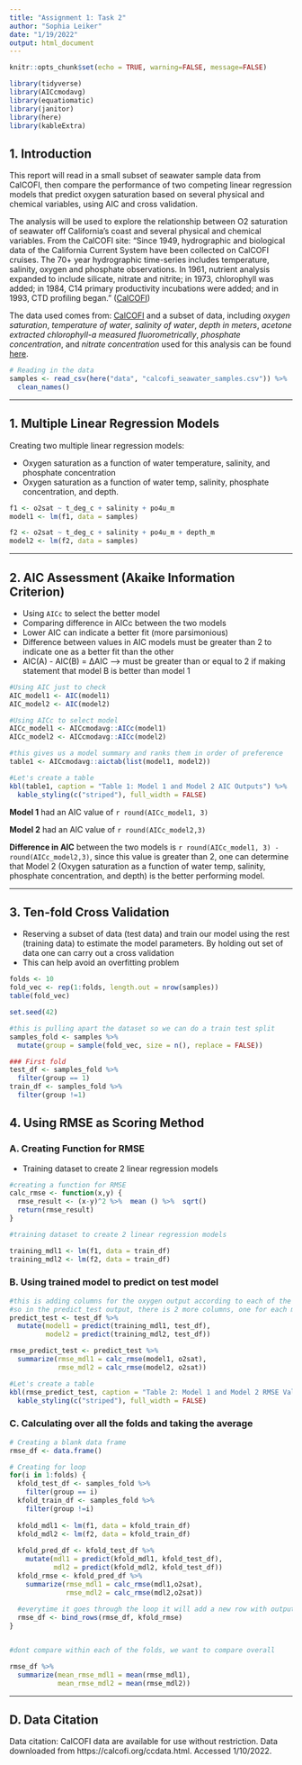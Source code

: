 ```yaml
---
title: "Assignment 1: Task 2"
author: "Sophia Leiker"
date: "1/19/2022"
output: html_document
---
```


```r
knitr::opts_chunk$set(echo = TRUE, warning=FALSE, message=FALSE)

library(tidyverse)
library(AICcmodavg)
library(equatiomatic)
library(janitor)
library(here)
library(kableExtra)
```

## 1. Introduction

This report will read in a small subset of seawater sample data from CalCOFI, then compare the performance of two competing linear regression models that predict oxygen saturation based on several physical and chemical variables, using AIC and cross validation.

The analysis will be used to explore the relationship between O2 saturation of seawater off California’s coast and several physical and chemical variables. From the CalCOFI site: “Since 1949, hydrographic and biological data of the California Current System have been collected on CalCOFI cruises. The 70+ year hydrographic time-series includes temperature, salinity, oxygen and phosphate observations. In 1961, nutrient analysis expanded to include silicate, nitrate and nitrite; in 1973, chlorophyll was added; in 1984, C14 primary productivity incubations were added; and in 1993, CTD profiling began.” ([CalCOFI](https://calcofi.org/ccdata.html))


The data used comes from: [CalCOFI](https://calcofi.org/ccdata.html) and a subset of data, including *oxygen saturation*, *temperature of water*, *salinity of water*, *depth in meters*, *acetone extracted chlorophyll-a measured fluorometrically*, *phosphate concentration*, and *nitrate concentration* used for this analysis can be found [here](https://drive.google.com/file/d/1uXS6_enkcCmbIoawkFU8EXvLtomBP2r7/view?usp=sharing).



```r
# Reading in the data
samples <- read_csv(here("data", "calcofi_seawater_samples.csv")) %>% 
  clean_names()

```

***


## 1. Multiple Linear Regression Models
Creating two multiple linear regression models:

- Oxygen saturation as a function of water temperature, salinity, and phosphate concentration
- Oxygen saturation as a function of water temp, salinity, phosphate concentration, and depth.

```r
f1 <- o2sat ~ t_deg_c + salinity + po4u_m
model1 <- lm(f1, data = samples)

f2 <- o2sat ~ t_deg_c + salinity + po4u_m + depth_m
model2 <- lm(f2, data = samples)

```



***

## 2. AIC Assessment (Akaike Information Criterion)
- Using `AICc` to select the better model
- Comparing difference in AICc between the two models
- Lower AIC can indicate a better fit (more parsimonious)
- Difference between values in AIC models must be greater than 2 to indicate one as a better fit than the other
- AIC(A) - AIC(B) = ∆AIC --> must be greater than or equal to 2 if making statement that model B is better than model 1

```r
#Using AIC just to check
AIC_model1 <- AIC(model1)
AIC_model2 <- AIC(model2)

#Using AICc to select model
AICc_model1 <- AICcmodavg::AICc(model1)
AICc_model2 <- AICcmodavg::AICc(model2)

#this gives us a model summary and ranks them in order of preference
table1 <- AICcmodavg::aictab(list(model1, model2))

#Let's create a table
kbl(table1, caption = "Table 1: Model 1 and Model 2 AIC Outputs") %>% 
  kable_styling(c("striped"), full_width = FALSE)
```
**Model 1** had an AIC value of `r round(AICc_model1, 3)`

**Model 2** had an AIC value of `r round(AICc_model2,3)`

**Difference in AIC** between the two models is `r round(AICc_model1, 3) - round(AICc_model2,3)`, since this value is greater than 2, one can determine that Model 2 (Oxygen saturation as a function of water temp, salinity, phosphate concentration, and depth) is the better performing model. 


***

## 3. Ten-fold Cross Validation

- Reserving a subset of data (test data) and train our model using the rest (training data) to estimate the model parameters. By holding out set of data one can carry out a cross validation
- This can help avoid an overfitting problem

```r

folds <- 10
fold_vec <- rep(1:folds, length.out = nrow(samples))
table(fold_vec)

set.seed(42)

#this is pulling apart the dataset so we can do a train test split
samples_fold <- samples %>% 
  mutate(group = sample(fold_vec, size = n(), replace = FALSE))

### First fold
test_df <- samples_fold %>% 
  filter(group == 1)
train_df <- samples_fold %>% 
  filter(group !=1)

```

## 4. Using RMSE as Scoring Method

### A. Creating Function for RMSE

- Training dataset to create 2 linear regression models

```r
#creating a function for RMSE
calc_rmse <- function(x,y) {
  rmse_result <- (x-y)^2 %>%  mean () %>%  sqrt()
  return(rmse_result)
}

#training dataset to create 2 linear regression models

training_mdl1 <- lm(f1, data = train_df)
training_mdl2 <- lm(f2, data = train_df)

```

### B. Using trained model to predict on test model

```r
#this is adding columns for the oxygen output according to each of the models,
#so in the predict_test output, there is 2 more columns, one for each model
predict_test <- test_df %>% 
  mutate(model1 = predict(training_mdl1, test_df),
         model2 = predict(training_mdl2, test_df))

rmse_predict_test <- predict_test %>% 
  summarize(rmse_mdl1 = calc_rmse(model1, o2sat),
            rmse_mdl2 = calc_rmse(model2, o2sat))

#Let's create a table
kbl(rmse_predict_test, caption = "Table 2: Model 1 and Model 2 RMSE Value Outputs") %>% 
  kable_styling(c("striped"), full_width = FALSE)

```

### C. Calculating over all the folds and taking the average

```r

# Creating a blank data frame
rmse_df <- data.frame()

# Creating for loop 
for(i in 1:folds) {
  kfold_test_df <- samples_fold %>% 
    filter(group == i)
  kfold_train_df <- samples_fold %>% 
    filter(group !=i)
  
  kfold_mdl1 <- lm(f1, data = kfold_train_df)
  kfold_mdl2 <- lm(f2, data = kfold_train_df)
  
  kfold_pred_df <- kfold_test_df %>% 
    mutate(mdl1 = predict(kfold_mdl1, kfold_test_df),
           mdl2 = predict(kfold_mdl2, kfold_test_df))
  kfold_rmse <- kfold_pred_df %>% 
    summarize(rmse_mdl1 = calc_rmse(mdl1,o2sat),
              rmse_mdl2 = calc_rmse(mdl2,o2sat))
  
  #everytime it goes through the loop it will add a new row with outputs
  rmse_df <- bind_rows(rmse_df, kfold_rmse)
}


#dont compare within each of the folds, we want to compare overall

rmse_df %>% 
  summarize(mean_rmse_mdl1 = mean(rmse_mdl1),
            mean_rmse_mdl2 = mean(rmse_mdl2))

```



***

## D. Data Citation

Data citation: CalCOFI data are available for use without restriction. Data downloaded from https://calcofi.org/ccdata.html.  Accessed 1/10/2022.

